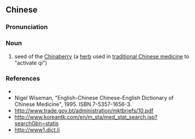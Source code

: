 ==Chinese==
{{zh-forms}}

===Pronunciation===
{{zh-pron
|m=chuānliànzi
|cat=n
}}

===Noun===
{{zh-noun}}

# seed of the [[w:Chinaberry|Chinaberry]] (a [[herb]] used in [[traditional Chinese medicine]] to "activate qi")

===References===
* {{pedialite|lang=zh}}
* Nigel Wiseman, "English-Chinese Chinese-English Dictionary of Chinese Medicine", 1995. ISBN 7-5357-1656-3.
* http://www.trade.gov.bt/administration/mktbriefs/10.pdf
* http://www.koreantk.com/en/m_sta/med_stat_search.jsp?searchGbn=statis
* http://www1.dict.li